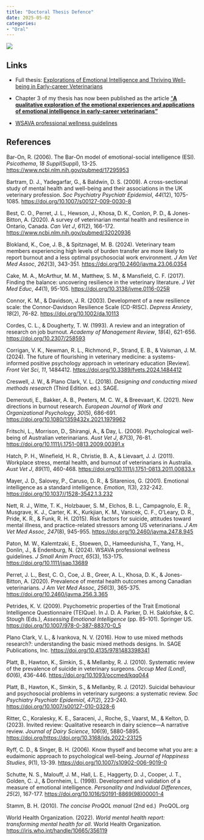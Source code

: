 ```yaml
---
title: "Doctoral Thesis Defence"
date: 2025-05-02
categories:
- "Oral"
---
```


![](images/2025may-defence.png){fig-align="center"}

## Links

-   Full thesis: [Explorations of Emotional Intelligence and Thriving Well-being in Early-career Veterinarians](https://hdl.handle.net/10214/29012)

-   Chapter 3 of my thesis has now been published as the article ["**A qualitative exploration of the emotional experiences and applications of emotional intelligence in early-career veterinarians"**](https://bvajournals.onlinelibrary.wiley.com/doi/10.1002/vetr.5599)

-   [WSAVA professional wellness guidelines](https://onlinelibrary.wiley.com/doi/10.1111/jsap.13689)

## References

Bar-On, R. (2006). The Bar-On model of emotional-social intelligence (ESI). *Psicothema*, *18 Suppl*(Suppl), 13-25. <https://www.ncbi.nlm.nih.gov/pubmed/17295953>

Bartram, D. J., Yadegarfar, G., & Baldwin, D. S. (2009). A cross-sectional study of mental health and well-being and their associations in the UK veterinary profession. *Soc Psychiatry Psychiatr Epidemiol*, *44*(12), 1075-1085. <https://doi.org/10.1007/s00127-009-0030-8>

Best, C. O., Perret, J. L., Hewson, J., Khosa, D. K., Conlon, P. D., & Jones-Bitton, A. (2020). A survey of veterinarian mental health and resilience in Ontario, Canada. *Can Vet J*, *61*(2), 166-172. <https://www.ncbi.nlm.nih.gov/pubmed/32020936>

Blokland, K., Coe, J. B., & Spitznagel, M. B. (2024). Veterinary team members experiencing high levels of burden transfer are more likely to report burnout and a less optimal psychosocial work environment. *J Am Vet Med Assoc*, *262*(3), 343-351. <https://doi.org/10.2460/javma.23.06.0354>

Cake, M. A., McArthur, M. M., Matthew, S. M., & Mansfield, C. F. (2017). Finding the balance: uncovering resilience in the veterinary literature. *J Vet Med Educ*, *44*(1), 95-105. <https://doi.org/10.3138/jvme.0116-025R>

Connor, K. M., & Davidson, J. R. (2003). Development of a new resilience scale: the Connor-Davidson Resilience Scale (CD-RISC). *Depress Anxiety*, *18*(2), 76-82. <https://doi.org/10.1002/da.10113>

Cordes, C. L., & Dougherty, T. W. (1993). A review and an integration of research on job burnout. *Academy of Management Review*, *18*(4), 621-656. <https://doi.org/10.2307/258593>

Corrigan, V. K., Newman, R. L., Richmond, P., Strand, E. B., & Vaisman, J. M. (2024). The future of flourishing in veterinary medicine: a systems-informed positive psychology approach in veterinary education \[Review\]. *Front Vet Sci*, *11*, 1484412. <https://doi.org/10.3389/fvets.2024.1484412>

Creswell, J. W., & Plano Clark, V. L. (2018). *Designing and conducting mixed methods research* (Third Edition. ed.). SAGE.

Demerouti, E., Bakker, A. B., Peeters, M. C. W., & Breevaart, K. (2021). New directions in burnout research. *European Journal of Work and Organizational Psychology*, *30*(5), 686-691. <https://doi.org/10.1080/1359432x.2021.1979962>

Fritschi, L., Morrison, D., Shirangi, A., & Day, L. (2009). Psychological well-being of Australian veterinarians. *Aust Vet J*, *87*(3), 76-81. <https://doi.org/10.1111/j.1751-0813.2009.00391.x>

Hatch, P. H., Winefield, H. R., Christie, B. A., & Lievaart, J. J. (2011). Workplace stress, mental health, and burnout of veterinarians in Australia. *Aust Vet J*, *89*(11), 460-468. <https://doi.org/10.1111/j.1751-0813.2011.00833.x>

Mayer, J. D., Salovey, P., Caruso, D. R., & Sitarenios, G. (2001). Emotional intelligence as a standard intelligence. *Emotion*, *1*(3), 232-242. [https://doi.org/10.1037//1528-3542.1.3.232](https://doi.org/10.1037/1528-3542.1.3.232)

Nett, R. J., Witte, T. K., Holzbauer, S. M., Elchos, B. L., Campagnolo, E. R., Musgrave, K. J., Carter, K. K., Kurkjian, K. M., Vanicek, C. F., O'Leary, D. R., Pride, K. R., & Funk, R. H. (2015). Risk factors for suicide, attitudes toward mental illness, and practice-related stressors among US veterinarians. *J Am Vet Med Assoc*, *247*(8), 945-955. <https://doi.org/10.2460/javma.247.8.945>

Paton, M. W., Kalemtzaki, E., Stoewen, D., Hameedunisha, T., Yang, H., Donlin, J., & Endenburg, N. (2024). WSAVA professional wellness guidelines. *J Small Anim Pract*, *65*(3), 153-175. <https://doi.org/10.1111/jsap.13689>

Perret, J. L., Best, C. O., Coe, J. B., Greer, A. L., Khosa, D. K., & Jones-Bitton, A. (2020). Prevalence of mental health outcomes among Canadian veterinarians. *J Am Vet Med Assoc*, *256*(3), 365-375. <https://doi.org/10.2460/javma.256.3.365>

Petrides, K. V. (2009). Psychometric properties of the Trait Emotional Intelligence Questionnaire (TEIQue). In J. D. A. Parker, D. H. Saklofske, & C. Stough (Eds.), *Assessing Emotional Intelligence* (pp. 85-101). Springer US. <https://doi.org/10.1007/978-0-387-88370-0_5>

Plano Clark, V. L., & Ivankova, N. V. (2016). How to use mixed methods research?: understanding the basic mixed methods designs. In. SAGE Publications, Inc. <https://doi.org/10.4135/9781483398341>

Platt, B., Hawton, K., Simkin, S., & Mellanby, R. J. (2010). Systematic review of the prevalence of suicide in veterinary surgeons. *Occup Med (Lond)*, *60*(6), 436-446. <https://doi.org/10.1093/occmed/kqq044>

Platt, B., Hawton, K., Simkin, S., & Mellanby, R. J. (2012). Suicidal behaviour and psychosocial problems in veterinary surgeons: a systematic review. *Soc Psychiatry Psychiatr Epidemiol*, *47*(2), 223-240. <https://doi.org/10.1007/s00127-010-0328-6>

Ritter, C., Koralesky, K. E., Saraceni, J., Roche, S., Vaarst, M., & Kelton, D. (2023). Invited review: Qualitative research in dairy science—A narrative review. *Journal of Dairy Science*, *106*(9), 5880-5895. [https://doi.org/https://doi.org/10.3168/jds.2022-23125](https://doi.org/https:/doi.org/10.3168/jds.2022-23125)

Ryff, C. D., & Singer, B. H. (2006). Know thyself and become what you are: a eudaimonic approach to psychological well-being. *Journal of Happiness Studies*, *9*(1), 13-39. <https://doi.org/10.1007/s10902-006-9019-0>

Schutte, N. S., Malouff, J. M., Hall, L. E., Haggerty, D. J., Cooper, J. T., Golden, C. J., & Dornheim, L. (1998). Development and validation of a measure of emotional intelligence. *Personality and Individual Differences*, *25*(2), 167-177. <https://doi.org/10.1016/S0191-8869(98)00001-4>

Stamm, B. H. (2010). *The concise ProQOL manual* (2nd ed.)  ProQOL.org

World Health Organization. (2022). *World mental health report: transforming mental health for all*. World Health Organization. <https://iris.who.int/handle/10665/356119>

